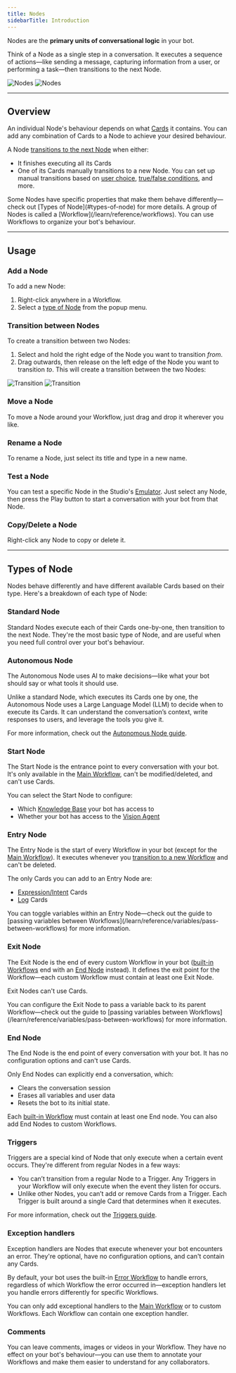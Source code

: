 ```yaml
---
title: Nodes
sidebarTitle: Introduction
---
```


Nodes are the **primary units of conversational logic** in your bot.

Think of a Node as a single step in a conversation. It executes a sequence of actions—like sending a message, capturing information from a user, or performing a task—then transitions to the next Node.

<Frame>
  <img alt="Nodes" className="block dark:hidden" src="./assets/node.png" />
  <img alt="Nodes" className="hidden dark:block" src="./assets/node-dark.png" />
</Frame>

---

## Overview

An individual Node's behaviour depends on what [Cards](/learn/reference/cards/introduction) it contains. You can add any combination of Cards to a Node to achieve your desired behaviour.

A Node [transitions to the next Node](#transition-between-Nodes) when either:

- It finishes executing all its Cards
- One of its Cards manually transitions to a new Node. You can set up manual transitions based on [user choice](/learn/reference/cards/capture-information), [true/false conditions](/learn/reference/cards/flow-logic), and more.

<Note>
  Some Nodes have specific properties that make them behave differently—check out [Types of Node](#types-of-node) for
  more details.
</Note>

<Tip>
  A group of Nodes is called a [Workflow](/learn/reference/workflows). You can use Workflows to organize your bot's
  behaviour.
</Tip>

---

## Usage

### Add a Node

To add a new Node:

1. Right-click anywhere in a Workflow.
2. Select a [type of Node](#types-of-node) from the popup menu.

### Transition between Nodes

To create a transition between two Nodes:

1. Select and hold the right edge of the Node you want to transition _from_.
2. Drag outwards, then release on the left edge of the Node you want to transition _to_. This will create a transition between the two Nodes:

<Frame>
  <img alt="Transition" className="block dark:hidden" src="./assets/transition.png" />
  <img alt="Transition" className="hidden dark:block" src="./assets/transition-dark.png" />
</Frame>

### Move a Node

To move a Node around your Workflow, just drag and drop it wherever you like.

### Rename a Node

To rename a Node, just select its title and type in a new name.

### Test a Node

You can test a specific Node in the Studio's [Emulator](/learn/reference/emulator). Just select any Node, then press the <Icon icon="play" /> Play button to start a conversation with your bot from that Node.

### Copy/Delete a Node

Right-click any Node to copy or delete it.

---

## Types of Node

Nodes behave differently and have different available Cards based on their type. Here's a breakdown of each type of Node:

### Standard Node

Standard Nodes execute each of their Cards one-by-one, then transition to the next Node. They're the most basic type of Node, and are useful when you need full control over your bot's behaviour.

### Autonomous Node

The Autonomous Node uses AI to make decisions—like what your bot should say or what tools it should use.

Unlike a standard Node, which executes its Cards one by one, the Autonomous Node uses a Large Language Model (LLM) to decide when to execute its Cards. It can understand the conversation’s context, write responses to users, and leverage the tools you give it.

<Tip>For more information, check out the [Autonomous Node guide](/learn/reference/nodes/autonomous-node).</Tip>

### Start Node

The Start Node is the entrance point to every conversation with your bot. It's only available in the [Main Workflow](/learn/reference/workflows#main), can't be modified/deleted, and can't use Cards.

You can select the Start Node to configure:

- Which [Knowledge Base](/learn/reference/knowledge-base/introduction) your bot has access to
- Whether your bot has access to the [Vision Agent](/learn/reference/agents/vision-agent)

### Entry Node

The Entry Node is the start of every Workflow in your bot (except for the [Main Workflow](/learn/reference/workflows#main)). It executes whenever you [transition to a new Workflow](/learn/reference/workflows#transition-to-a-workflow) and can't be deleted.

The only Cards you can add to an Entry Node are:

- [Expression/Intent](/learn/reference/cards/flow-logic) Cards
- [Log](/learn/reference/cards/utilities#log) Cards

<Tip>
  You can toggle variables within an Entry Node—check out the guide to [passing variables between
  Workflows](/learn/reference/variables/pass-between-workflows) for more information.
</Tip>

### Exit Node

The Exit Node is the end of every custom Workflow in your bot ([built-in Workflows](/learn/reference/workflows#built-in-workflows) end with an [End Node](/learn/reference/nodes/introduction#end-node) instead). It defines the exit point for the Workflow—each custom Workflow must contain at least one Exit Node.

Exit Nodes can't use Cards.

<Tip>
  You can configure the Exit Node to pass a variable back to its parent Workflow—check out the guide to [passing
  variables between Workflows](/learn/reference/variables/pass-between-workflows) for more information.
</Tip>

### End Node

The End Node is the end point of every conversation with your bot. It has no configuration options and can't use Cards.

Only End Nodes can explicitly end a conversation, which:

- Clears the conversation session
- Erases all variables and user data
- Resets the bot to its initial state.

Each [built-in Workflow](/learn/reference/workflows#built-in-workflows) must contain at least one End node. You can also add End Nodes to custom Workflows.

### Triggers

Triggers are a special kind of Node that only execute when a certain event occurs. They're different from regular Nodes in a few ways:

- You can’t transition from a regular Node to a Trigger. Any Triggers in your Workflow will only execute when the event they listen for occurs.
- Unlike other Nodes, you can’t add or remove Cards from a Trigger. Each Trigger is built around a single Card that determines when it executes.

<Tip>For more information, check out the [Triggers guide](/learn/reference/triggers).</Tip>

### Exception handlers

Exception handlers are Nodes that execute whenever your bot encounters an error. They're optional, have no configuration options, and can't contain any Cards.

By default, your bot uses the built-in [Error Workflow](/learn/reference/workflows#error) to handle errors, regardless of which Workflow the error occurred in—exception handlers let you handle errors differently for specific Workflows.

You can only add exceptional handlers to the [Main Workflow](/learn/reference/workflows#main) or to custom Workflows. Each Workflow can contain one exception handler.

### Comments

You can leave comments, images or videos in your Workflow. They have no effect on your bot's behaviour—you can use them to annotate your Workflows and make them easier to understand for any collaborators.
